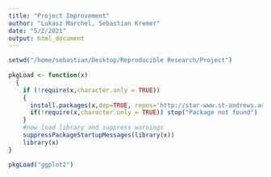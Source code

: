 ```yaml
---
title: "Project Improvement"
author: "Lukasz Marchel, Sebastian Kremer"
date: "5/2/2021"
output: html_document
---
```


```r

setwd("/home/sebastian/Desktop/Reproducible Research/Project")
 
pkgLoad <- function(x)
  {
    if (!require(x,character.only = TRUE))
    {
      install.packages(x,dep=TRUE, repos='http://star-www.st-andrews.ac.uk/cran/')
      if(!require(x,character.only = TRUE)) stop("Package not found")
    }
    #now load library and suppress warnings
    suppressPackageStartupMessages(library(x))
    library(x)
}

pkgLoad("ggplot2")
```


```r

```


```r

```


